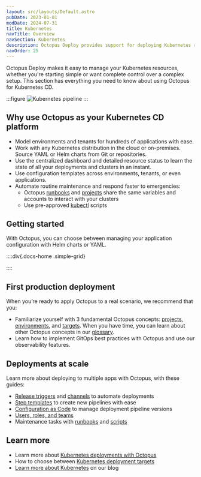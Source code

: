 ```yaml
---
layout: src/layouts/Default.astro
pubDate: 2023-01-01
modDate: 2024-07-31
title: Kubernetes
navTitle: Overview
navSection: Kubernetes
description: Octopus Deploy provides support for deploying Kubernetes resources.
navOrder: 25
---
```


Octopus Deploy makes it easy to manage your Kubernetes resources, whether you're starting simple or want complete control over a complex setup. This section has everything you need to know about using Octopus for Kubernetes CD.

:::figure
![Kubernetes pipeline](/docs/deployments/kubernetes/pipeline-visual-k8s.png)
:::

## Why use Octopus as your Kubernetes CD platform
- Model environments and tenants for hundreds of applications with ease.
- Work with any Kubernetes distribution in the cloud or on-premises. Source YAML or Helm charts from Git or repositories.
- Use the centralized dashboard and detailed resource status to learn the state of all your deployments and clusters in an instant.
- Use configuration templates across environments, tenants, or even applications.
- Automate routine maintenance and respond faster to emergencies:
  - Octopus [runbooks](https://octopus.com/docs/runbooks/) and [projects](https://octopus.com/docs/projects) share the same variables and accounts to interact with your clusters
  - Use pre-approved [kubectl](https://octopus.com/docs/deployments/kubernetes/kubectl) scripts

## Getting started
With Octopus, you can choose between managing your application configuration with Helm charts or YAML.

::::div{.docs-home .simple-grid}

<Card
  description="Learn more about how you can use Octopus variables for Helm values in our Helm documentation."
  imgAlt="Helm logo"
  imgSrc="/docs/img/helm-logo.png"
  link="/docs/deployments/kubernetes/helm-update"
  title="Helm deployment guide"
/>

<Card
  description="Start with our YAML deployment guide if you intend to use plain YAML."
  imgAlt="Yaml logo"
  imgSrc="/docs/img/yaml-logo.png"
  link="/docs/getting-started/first-kubernetes-deployment"
  title="YAML deployment guide"
/>

<Card
  description="Consider using Kustomize with Octopus for more templating capabilities."
  imgAlt="Kustomize and Octopus logo"
  imgSrc="/docs/img/kustomize-octopus-logo.png"
  link="/docs/deployments/kubernetes/kustomize"
  title="Kustomize with Octopus"
/>

<Card
  description="You can also create a configuration with our UI, and Octopus will generate YAML behind the scenes for you."
  imgAlt="Octopus logo"
  imgSrc="/docs/img/octopus-deploy-logo.png"
  link="/docs/deployments/kubernetes/deploy-container"
  title="Use the Octopus UI"
/>

::::

## First production deployment
When you’re ready to apply Octopus to a real scenario, we recommend that you:
- Familiarize yourself with 3 fundamental Octopus concepts: [projects](https://octopus.com/docs/projects), [environments](https://octopus.com/docs/infrastructure/environments), and [targets](https://octopus.com/docs/infrastructure/deployment-targets). When you have time, you can learn about other Octopus concepts in our [glossary](https://octopus.com/docs/getting-started/glossary).
- Learn how to implement GitOps best practices with Octopus and use our observability features.

## Deployments at scale
Learn more about deploying to multiple apps with Octopus, with these guides:
- [Release triggers](https://octopus.com/docs/projects/project-triggers/external-feed-triggers) and [channels](https://octopus.com/docs/releases/channels) to automate deployments
- [Step templates](https://octopus.com/docs/projects/custom-step-templates) to create new pipelines with ease
- [Configuration as Code](https://octopus.com/docs/projects/version-control) to manage deployment pipeline versions
- [Users, roles, and teams](https://octopus.com/docs/getting-started/best-practices/users-roles-and-teams)
- Maintenance tasks with [runbooks](https://octopus.com/docs/runbooks/) and [scripts](https://octopus.com/docs/deployments/kubernetes/kubectl)

## Learn more
- Learn more about [Kubernetes deployments with Octopus](https://octopus.com/use-case/kubernetes)
- How to choose between [Kubernetes deployment targets](https://octopus.com/docs/infrastructure/deployment-targets/kubernetes-target)
- [Learn more about Kubernetes](https://octopus.com/blog/search?context=blog&q=kubernetes) on our blog
